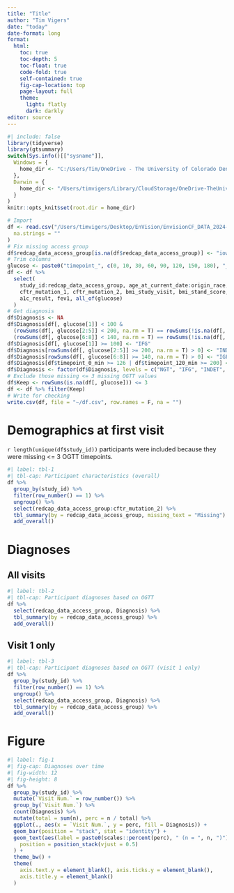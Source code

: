 ```yaml
---
title: "Title"
author: "Tim Vigers"
date: "today"
date-format: long
format:
  html:
    toc: true
    toc-depth: 5
    toc-float: true
    code-fold: true
    self-contained: true
    fig-cap-location: top
    page-layout: full
    theme:
      light: flatly
      dark: darkly
editor: source
---
```


```r
#| include: false
library(tidyverse)
library(gtsummary)
switch(Sys.info()[["sysname"]],
  Windows = {
    home_dir <- "C:/Users/Tim/OneDrive - The University of Colorado Denver/Vigers/CF"
  },
  Darwin = {
    home_dir <- "/Users/timvigers/Library/CloudStorage/OneDrive-TheUniversityofColoradoDenver/Vigers/CF"
  }
)
knitr::opts_knit$set(root.dir = home_dir)
```

```r
# Import
df <- read.csv("/Users/timvigers/Desktop/EnVision/EnvisionCF_DATA_2024-03-14_1325.csv",
  na.strings = ""
)
# Fix missing access group
df$redcap_data_access_group[is.na(df$redcap_data_access_group)] <- "iowa"
# Trim columns
glucose <- paste0("timepoint_", c(0, 10, 30, 60, 90, 120, 150, 180), "_min")
df <- df %>%
  select(
    study_id:redcap_data_access_group, age_at_current_date:origin_race,
    cftr_mutation_1, cftr_mutation_2, bmi_study_visit, bmi_stand_score,
    a1c_result, fev1, all_of(glucose)
  )
# Get diagnosis
df$Diagnosis <- NA
df$Diagnosis[df[, glucose[1]] < 100 &
  (rowSums(df[, glucose[2:5]] < 200, na.rm = T) == rowSums(!is.na(df[, glucose[2:5]]))) &
  (rowSums(df[, glucose[6:8]] < 140, na.rm = T) == rowSums(!is.na(df[, glucose[6:8]])))] <- "NGT"
df$Diagnosis[df[, glucose[1]] >= 100] <- "IFG"
df$Diagnosis[rowSums(df[, glucose[2:5]] >= 200, na.rm = T) > 0] <- "INDET"
df$Diagnosis[rowSums(df[, glucose[6:8]] >= 140, na.rm = T) > 0] <- "IGF"
df$Diagnosis[df$timepoint_0_min >= 126 | df$timepoint_120_min >= 200] <- "CFRD"
df$Diagnosis <- factor(df$Diagnosis, levels = c("NGT", "IFG", "INDET", "IGF", "CFRD"))
# Exclude those missing <= 3 missing OGTT values
df$Keep <- rowSums(is.na(df[, glucose])) <= 3
df <- df %>% filter(Keep)
# Write for checking
write.csv(df, file = "~/df.csv", row.names = F, na = "")
```

# Demographics at first visit

`r length(unique(df$study_id))` participants were included because they were missing <= 3 OGTT timepoints.

```r
#| label: tbl-1
#| tbl-cap: Participant characteristics (overall)
df %>%
  group_by(study_id) %>%
  filter(row_number() == 1) %>%
  ungroup() %>%
  select(redcap_data_access_group:cftr_mutation_2) %>%
  tbl_summary(by = redcap_data_access_group, missing_text = "Missing") %>%
  add_overall()
```

# Diagnoses

## All visits

```r
#| label: tbl-2
#| tbl-cap: Participant diagnoses based on OGTT
df %>%
  select(redcap_data_access_group, Diagnosis) %>%
  tbl_summary(by = redcap_data_access_group) %>%
  add_overall()
```

## Visit 1 only

```r
#| label: tbl-3
#| tbl-cap: Participant diagnoses based on OGTT (visit 1 only)
df %>%
  group_by(study_id) %>%
  filter(row_number() == 1) %>%
  ungroup() %>%
  select(redcap_data_access_group, Diagnosis) %>%
  tbl_summary(by = redcap_data_access_group) %>%
  add_overall()
```

# Figure

```r
#| label: fig-1
#| fig-cap: Diagnoses over time
#| fig-width: 12
#| fig-height: 8
df %>%
  group_by(study_id) %>%
  mutate(`Visit Num.` = row_number()) %>%
  group_by(`Visit Num.`) %>%
  count(Diagnosis) %>%
  mutate(total = sum(n), perc = n / total) %>%
  ggplot(., aes(x = `Visit Num.`, y = perc, fill = Diagnosis)) +
  geom_bar(position = "stack", stat = "identity") +
  geom_text(aes(label = paste0(scales::percent(perc), " (n = ", n, ")")),
    position = position_stack(vjust = 0.5)
  ) +
  theme_bw() +
  theme(
    axis.text.y = element_blank(), axis.ticks.y = element_blank(),
    axis.title.y = element_blank()
  )
```
